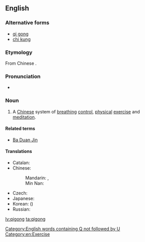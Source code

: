 {{also|qìgōng}}
==English==
{{wikipedia}}

===Alternative forms===
* [[qi gong]]
* [[chi kung]] {{qualifier|rarer}}

===Etymology===
From Chinese {{etyl|cmn|en}} {{zh-tsp|氣功|气功|qìgōng}}.

===Pronunciation===
*{{a|UK}} {{IPA|/tʃiːˈɡɒŋ/|/tʃiːˈkʊŋ/}}

===Noun===
{{en-noun|-|s}}

# A [[Chinese]] system of [[breathing]] [[control]], [[physical]] [[exercise]] and [[meditation]]. {{defdate|from 20th c.}}

====Related terms====
* [[Ba Duan Jin]]

====Translations====
{{trans-top|system of breathing control}}
* Catalan: {{t|ca|txi-kung|m}}
* Chinese:
*: Mandarin: {{t|cmn|氣功|sc=Hani}}, {{t+|cmn|气功|tr=qìgōng|sc=Hani}}
*: Min Nan: {{t+|nan|氣功|tr=khì-kong|sc=Hans}}
{{trans-mid}}
* Czech: {{t|cs|čchi-kung|m}}
* Japanese: {{t|ja|気功|tr=きこう, kikō}}
* Korean: {{t+|ko|기공|tr=gigong|sc=Hang}} ({{t+|ko|氣功|sc=Hani}})
* Russian: {{t+|ru|цигун|m|tr=cigún}}
{{trans-bottom}}

[[Category:English words containing Q not followed by U]]
[[Category:en:Exercise]]

[[lv:qigong]]
[[ta:qigong]]